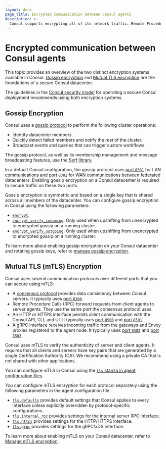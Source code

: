 ```yaml
---
layout: docs
page_title: Encrypted communication between Consul agents
description: >-
  Consul supports encrypting all of its network traffic. Remote Procedure Calls (RPCs) between client and server agents can be encrypted with TLS and authenticated with certificates. Gossip communication between all agents can also be encrypted.
---
```


# Encrypted communication between Consul agents

This topic provides an overview of the two distinct encryption systems available in Consul. [Gossip encryption](/consul/docs/security/encryption#gossip-encryption) and [Mutual TLS encryption](/consul/docs/security/encryption#mutual-tls-mtls-encryption) are the foundations of a secure Consul datacenter.

The guidelines in the [Consul security model](/consul/docs/security/security-models/core) for operating a secure Consul deployment recommends using both encryption systems.

## Gossip Encryption

Consul uses a [gossip protocol](/consul/docs/architecture/gossip) to perform the following cluster operations:

- Identify datacenter members.
- Quickly detect failed members and notify the rest of the cluster.
- Broadcast events and queries that can trigger custom workflows.

The gossip protocol, as well as its membership management and message broadcasting features, use the [Serf library](https://www.serf.io/). 

In a default Consul configuration, the gossip protocol uses [port `8301`](/consul/docs/install/ports#lan-serf) for LAN communications and [port `8302`](/consul/docs/install/ports#lan-serf) for WAN communications between federated datacenters. Enabling gossip encryption on a Consul datacenter is required to secure traffic on these two ports.

Gossip encryption is symmetric and based on a single key that is shared across all members of the datacenter. You can configure gossip encryption in Consul using the following parameters:

- [`encrypt`](/consul/docs/agent/config/config-files#encrypt).
- [`encrypt_verify_incoming`](/consul/docs/agent/config/config-files#encrypt_verify_incoming). Only used when upshifting from unencrypted to encrypted gossip on a running cluster. 
- [`encrypt_verify_outgoing`](/consul/docs/agent/config/config-files#encrypt_verify_outgoing). Only used when upshifting from unencrypted to encrypted gossip on a running cluster. 

To learn more about enabling gossip encryption on your Consul datacenter and rotating gossip keys, refer to [manage gossip encryption](/consul/docs/security/encryption/gossip).

## Mutual TLS (mTLS) Encryption

Consul uses several communication protocols over different ports that you can secure using mTLS:

- A [consensus protocol](/consul/docs/architecture/consensus) provides data consistency between Consul servers. It typically uses [port `8300`](/consul/docs/install/ports#server-rpc).
- Remote Procedure Calls (RPC) forward requests from client agents to server agents. They use the same port the consensus protocol uses.
- An HTTP or HTTPS interface permits client communication with the Consul API, CLI, and UI. It typically uses [port `8500`](/consul/docs/install/ports#http) and [port `8501`](/consul/docs/install/ports#https).
- A gRPC interface receives incoming traffic from the gateways and Envoy proxies registered to the agent node. It typically uses [port `8502`](/consul/docs/install/ports#client-grpc) and [port `8503`](/consul/docs/install/ports#client-grpc-tls).
 
Consul uses mTLS to verify the authenticity of server and client agents. It requires that all clients and servers have key pairs that are generated by a single Certification Authority (CA). We recommend using a private CA that is not shared with other applications.

You can configure mTLS in Consul using the [`tls` stanza in agent configuration files](/consul/docs/agent/config/config-files#tls-1).

You can configure mTLS encryption for each protocol separately using the following parameters in the agent configuration file:

- [`tls.defaults`](/consul/docs/agent/config/config-files#tls_defaults) provides default settings that Consul applies to every interface unless explicitly overridden by protocol-specific configurations.
- [`tls.internal_rpc`](/consul/docs/agent/config/config-files#tls_internal_rpc) provides settings for the internal server RPC interface.
- [`tls.https`](/consul/docs/agent/config/config-files#tls_https) provides settings for the HTTP/HTTPS interface.
- [`tls.grpc`](/consul/docs/agent/config/config-files#tls_grpc) provides settings for the gRPC/xDS interface.

To learn more about enabling mTLS on your Consul datacenter, refer to [Manage mTLS encryption](/consul/docs/security/encryption/mTLS).

